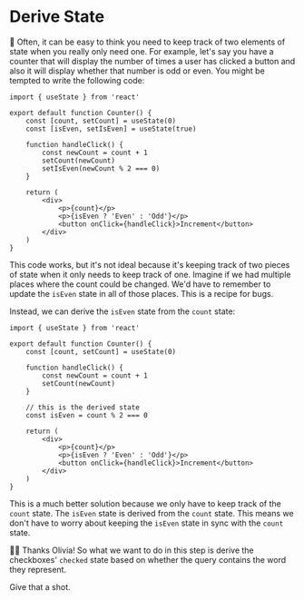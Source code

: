 # Derive State

🦉 Often, it can be easy to think you need to keep track of two elements of
state when you really only need one. For example, let's say you have a counter
that will display the number of times a user has clicked a button and also it
will display whether that number is odd or even. You might be tempted to write
the following code:

```tsx
import { useState } from 'react'

export default function Counter() {
	const [count, setCount] = useState(0)
	const [isEven, setIsEven] = useState(true)

	function handleClick() {
		const newCount = count + 1
		setCount(newCount)
		setIsEven(newCount % 2 === 0)
	}

	return (
		<div>
			<p>{count}</p>
			<p>{isEven ? 'Even' : 'Odd'}</p>
			<button onClick={handleClick}>Increment</button>
		</div>
	)
}
```

This code works, but it's not ideal because it's keeping track of two pieces of
state when it only needs to keep track of one. Imagine if we had multiple places
where the count could be changed. We'd have to remember to update the `isEven`
state in all of those places. This is a recipe for bugs.

Instead, we can derive the `isEven` state from the `count` state:

```tsx
import { useState } from 'react'

export default function Counter() {
	const [count, setCount] = useState(0)

	function handleClick() {
		const newCount = count + 1
		setCount(newCount)
	}

	// this is the derived state
	const isEven = count % 2 === 0

	return (
		<div>
			<p>{count}</p>
			<p>{isEven ? 'Even' : 'Odd'}</p>
			<button onClick={handleClick}>Increment</button>
		</div>
	)
}
```

This is a much better solution because we only have to keep track of the `count`
state. The `isEven` state is derived from the `count` state. This means we don't
have to worry about keeping the `isEven` state in sync with the `count` state.

👨‍💼 Thanks Olivia! So what we want to do in this step is derive the checkboxes'
`checked` state based on whether the query contains the word they represent.

Give that a shot.
